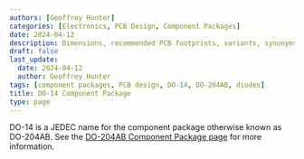 ```yaml
---
authors: [Geoffrey Hunter]
categories: [Electronics, PCB Design, Component Packages]
date: 2024-04-12
description: Dimensions, recommended PCB footprints, variants, synonyms and more for the DO-14 (DO-204AB) component package.
draft: false
last_update:
  date: 2024-04-12
  author: Geoffrey Hunter
tags: [component packages, PCB design, DO-14, DO-204AB, diodes]
title: DO-14 Component Package
type: page
---
```


DO-14 is a JEDEC name for the component package otherwise known as DO-204AB. See the [DO-204AB Component Package page](/pcb-design/component-packages/do-204ab-component-package/) for more information.
